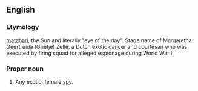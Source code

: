 ==English==
{{wikipedia}}
===Etymology===
{{etyl|ms}} [[matahari]], the Sun and literally "eye of the day". Stage name of Margaretha Geertruida (Grietje) Zelle, a Dutch exotic dancer and courtesan who was executed by firing squad for alleged espionage during World War I.


===Proper noun===
{{en-proper noun}}

# Any exotic, female [[spy]].
